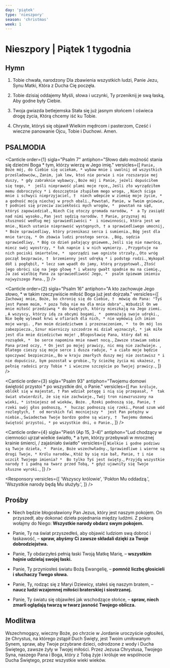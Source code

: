 ```yaml
---
day: 'piątek'
type: 'nieszpory'
season: 'christmas'
week: 1
---
```


# Nieszpory | Piątek 1 tygodnia

<OpeningVersicle />

## Hymn

1. Tobie chwała, narodzony
   Dla zbawienia wszystkich ludzi,
   Panie Jezu, Synu Matki,
   Która z Ducha Cię poczęła.

2. Tobie dzisiaj oddajemy
   Myśli, słowa i uczynki,
   Ty przeniknij je swą łaską,
   Aby godne były Ciebie.

3. Twoja gwiazda betlejemska
   Stała się już jasnym słońcem
   I oświeca drogę życia,
   Którą chcemy iść ku Tobie.

4. Chryste, któryś się objawił
   Wielkim mędrcom i pasterzom,
   Cześć i wieczne panowanie
   Ojcu, Tobie i Duchowi. Amen.

## PSALMODIA

<Canticle
  order={1}
  sigla="Psalm 7"
  antiphon="Słowo dało możność stania się dziećmi Boga * tym, którzy wierzą w Jego imię."
  versicles={[
    `Panie, Boże mój, do Ciebie się uciekam, *
wybaw mnie i uwolnij od wszystkich prześladowców,`,
    `Zanim, jak lew, ktoś nie porwie i nie rozszarpie mej duszy, *
gdy zabraknie wybawcy.`,
    `Boże mój i Panie, jeżeli dopuściłem się tego, * 
jeśli nieprawość plami moje ręce,`,
    `Jeśli zło wyrządziłem memu dobroczyńcy *
i doszczętnie złupiłem mego wroga, `,
    `Niech ściga mnie i schwyci nieprzyjaciel, † 
niech wdepcze w ziemię moje życie, *
a godność moją niechaj w proch obali.`,
    `Powstań, Panie, w Twoim gniewie, †
podnieś się przeciw zaciekłości mych wrogów, * 
powstań na sąd, któryś zapowiedział.`,
    `Niech Cię otoczy gromada narodów, * 
a Ty zasiądź nad nimi wysoko.`,
    `Pan jest sędzią narodów. †
Panie, przyznaj mi słuszność według mej sprawiedliwości * 
i niewinności, która jest we mnie.`,
    `Niech ustanie nieprawość występnych, †
a sprawiedliwego umocnij, *
Boże sprawiedliwy, który przenikasz serca i sumienia.`,
    `Bóg jest dla mnie tarczą, *
On zbawia ludzi prostego serca. `,
    `Bóg, sędzia sprawiedliwy, *
Bóg co dzień pałający gniewem.`,
    `Jeśli się nie nawrócą, miecz swój wyostrzy, *
łuk napnie i w nich wymierzy. `,
    `Przygotuje na nich pociski śmiertelne, * 
sporządzi swe ogniste strzały.`,
    `Oto wróg począł bezprawie, † 
brzemienny jest udręką *
i podstęp rodzi.`,
    `Wykopał dół i pogłębił, *
lecz sam wpadł do jamy, którą przygotował.`,
    `Złość jego obróci się na jego głowę *
i własny gwałt spadnie mu na ciemię.`,
    `Ja zaś wielbię Pana za sprawiedliwość Jego, * 
psalm śpiewam imieniu najwyższego Pana.`,
  ]}
/>

<Canticle
  order={2}
  sigla="Psalm 16"
  antiphon="A kto zachowuje Jego słowo, * w takim rzeczywiście miłość Boga już jest dojrzała."
  versicles={[
    `Zachowaj mnie, Boże, bo chronię się do Ciebie, † 
mówię do Pana: "Tyś jest Panem moim, *
poza Tobą nie ma dla mnie dobra".`,
    `Wzbudził On we mnie miłość przedziwną *
do świętych, którzy mieszkają na Jego ziemi. `,
    `A wszyscy, którzy idą za obcymi bogami, * 
pomnażają swoje udręki.`,
    `Nie będę wylewał krwi w ofiarach dla nich, *
nie wymówią ich imion moje wargi. `,
    `Pan moim dziedzictwem i przeznaczeniem, * 
to On mój los zabezpiecza.`,
    `Sznur mierniczy szczodrze mi dział wyznaczył, *
jak miłe jest dla mnie dziedzictwo moje! `,
    `Błogosławię Pana, który dał mi rozsądek, * 
bo serce napomina mnie nawet nocą.`,
    `Zawsze stawiam sobie Pana przed oczy, *
On jest po mojej prawicy, nic mną nie zachwieje. `,
    `Dlatego cieszy się moje serce i dusza raduje, *
a ciało moje będzie spoczywać bezpiecznie,`,
    `Bo w kraju zmarłych duszy mej nie zostawisz *
i nie dopuścisz, bym pozostał w grobie.`,
    `Ty ścieżkę życia mi ukażesz, †
pełnię radości przy Tobie *
i wieczne szczęście po Twojej prawicy.`,
  ]}
/>

<Canticle
  order={3}
  sigla="Psalm 93"
  antiphon="Twojemu domowi świętość przystoi * po wszystkie dni, o Panie."
  versicles={[
    `Pan króluje, oblókł się w majestat, †
Pan wdział potęgę i nią się przepasał, * 
tak świat utwierdził, że się nie zachwieje.`,
    `Twój tron niewzruszony na wieki, *
istniejesz od wieków, Boże. `,
    `Rzeki podnoszą się, Panie, † 
rzeki swój głos podnoszą, * 
hucząc podnoszą się rzeki.`,
    `Ponad szum wód rozległych, † 
od morskich fal mocniejszy * 
jest Pan potężny w niebie.`,
    `Świadectwa Twoje bardzo godne są wiary, † 
Twojemu domowi świętość przystoi, *
po wszystkie dni, o Panie.`,
  ]}
/>

<Canticle
  order={4}
  sigla="Pieśń (Ap 15, 3-4)"
  antiphon="Lud chodzący w ciemności ujrzał wielkie światło, * a tym, którzy przebywali w mrocznej krainie śmierci, / zajaśniało światło"
  versicles={[
    `Wielkie i godne podziwu są Twoje dzieła, * 
Panie, Boże wszechwładny.`,
    `Sprawiedliwe i wierne są drogi Twoje, *
Królu narodów.`,
    `Któż by się nie bał, Panie, †
i nie uczcił Twojego imienia? * 
Bo tylko Tyś jest święty.`,
    `Przyjdą wszystkie narody †
i padną na twarz przed Tobą, *
gdyż ujawniły się Twoje słuszne wyroki.`,
  ]}
/>

<Passage
  sigla="Rz 16, 25-27"
  passage="Temu, który ma moc utwierdzić was zgodnie z Ewangelią i moim głoszeniem Jezusa Chrystusa, zgodnie z objawioną tajemnicą, dla dawnych wieków ukrytą, teraz jednak ujawnioną, a przez pisma prorockie na rozkaz odwiecznego Boga wszystkim narodom obwieszczoną, dla skłonienia ich do posłuszeństwa wierze, Bogu, który jedynie jest mądry, przez Jezusa Chrystusa, niech będzie chwała na wieki wieków! Amen."
/>

<Responsory
  versicles={[
    'Wszyscy królowie',
    'Pokłon Mu oddadzą.',
    'Wszystkie narody będą Mu służyły.',
  ]}
/>

<Magnificat antiphon="Z Egiptu przywołałem mojego Syna, * który przyjdzie, aby lud swój zbawić." />

## Prośby

- Niech będzie błogosławiony Pan Jezus, który jest naszym pokojem. On przyszedł, aby dokonać dzieła pojednania między ludźmi. Z pokorą wołajmy do Niego: **Wszystkie narody obdarz swym pokojem.**

- Panie, Ty na świat przyszedłeś, aby objawić ludziom swą dobroć i łaskawość, – **spraw, abyśmy Ci zawsze składali dzięki za Twoje dobrodziejstwa.**

- Panie, Ty obdarzyłeś pełnią łaski Twoją Matkę Marię, – **wszystkim hojnie udzielaj swojej łaski.**

- Panie, Ty przyniosłeś światu Bożą Ewangelię, – **pomnóż liczbę głosicieli i słuchaczy Twego słowa.**

- Panie, Ty, rodząc się z Maryi Dziewicy, stałeś się naszym bratem, – **naucz ludzi wzajemnej miłości braterskiej i siostrzanej.**

- Panie, Ty światu się objawiłeś jak wschodzące słońce, – **spraw, niech zmarli oglądają twarzą w twarz jasność Twojego oblicza.**

<CustomIntercessions />

<KyrieEleison />

<LordsPrayer />

## Modlitwa

Wszechmogący, wieczny Boże, po chrzcie w Jordanie uroczyście ogłosiłeś, że Chrystus, na którego zstąpił Duch Święty, jest Twoim umiłowanym Synem, spraw, aby Twoje przybrane dzieci, odrodzone z wody i Ducha Świętego, zawsze żyły w Twojej miłości. Przez Jezusa Chrystusa, Twojego Syna, naszego Pana i Boga, który z Tobą żyje i króluje we wspólnocie Ducha Świętego, przez wszystkie wieki wieków.

<Amen />

<BlessingAndConcludingVersicle />

<SalveRegina />
